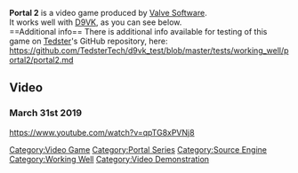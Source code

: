 <strong>Portal 2</strong> is a video game produced by [[Valve Software]].
<br />
It works well with [[D9VK]], as you can see below.
<br />
==Additional info==
There is additional info available for testing of this game on [[User:Tedster|Tedster]]'s GitHub repository, here:
<br />
https://github.com/TedsterTech/d9vk_test/blob/master/tests/working_well/portal2/portal2.md

==Video==
===March 31st 2019===
<youtube>https://www.youtube.com/watch?v=qpTG8xPVNj8</youtube>

[[Category:Video Game]]
[[Category:Portal Series]]
[[Category:Source Engine]]
[[Category:Working Well]]
[[Category:Video Demonstration]]

